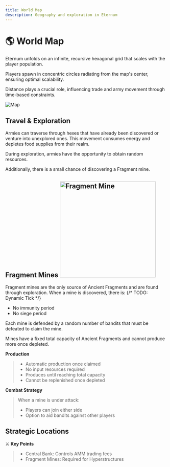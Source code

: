 ```yaml
---
title: World Map
description: Geography and exploration in Eternum
---
```


# 🌎 World Map

Eternum unfolds on an infinite, recursive hexagonal grid that scales with the player population.

Players spawn in concentric circles radiating from the map's center, ensuring optimal scalability.

Distance plays a crucial role, influencing trade and army movement through time-based constraints.

<img src="/map.png" alt="Map" />

## Travel & Exploration

Armies can traverse through hexes that have already been discovered or venture into unexplored ones. This movement
consumes energy and depletes food supplies from their realm.

During exploration, armies have the opportunity to obtain random resources.

Additionally, there is a small chance of discovering a Fragment mine.

## Fragment Mines <img src="/buildings/fragment_mine.png" alt="Fragment Mine" width="300" className="float-right" />

Fragment mines are the only source of Ancient Fragments and are found through exploration. When a mine is discovered,
there is: {/* TODO: Dynamic Tick */}

- No immunity period
- No siege period

Each mine is defended by a random number of bandits that must be defeated to claim the mine.

Mines have a fixed total capacity of Ancient Fragments and cannot produce more once depleted.

**Production**

> - Automatic production once claimed
> - No input resources required
> - Produces until reaching total capacity
> - Cannot be replenished once depleted

**Combat Strategy**

> When a mine is under attack:
>
> - Players can join either side
> - Option to aid bandits against other players

## Strategic Locations

⚔️ **Key Points**

> - Central Bank: Controls AMM trading fees
> - Fragment Mines: Required for Hyperstructures
